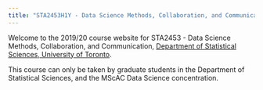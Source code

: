 ```yaml
---
title: "STA2453H1Y - Data Science Methods, Collaboration, and Communication"
---
```


Welcome to the 2019/20 course website for STA2453 - Data Science Methods, Collaboration, and Communication, [Department of Statistical Sciences, University of Toronto](http://utstat.toronto.edu).

This course can only be taken by graduate students in the Department of Statistical Sciences, and the MScAC Data Science concentration. 

